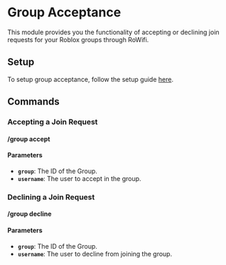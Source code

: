 # Group Acceptance

This module provides you the functionality of accepting or declining join requests for your Roblox groups
through RoWifi.

## Setup

To setup group acceptance, follow the setup guide [here](/docs/tower/setup).

## Commands

### Accepting a Join Request

#### **/group accept**

#### **Parameters**
- **`group`**: The ID of the Group.
- **`username`**: The user to accept in the group.

### Declining a Join Request

#### **/group decline**

#### **Parameters**
- **`group`**: The ID of the Group.
- **`username`**: The user to decline from joining the group.